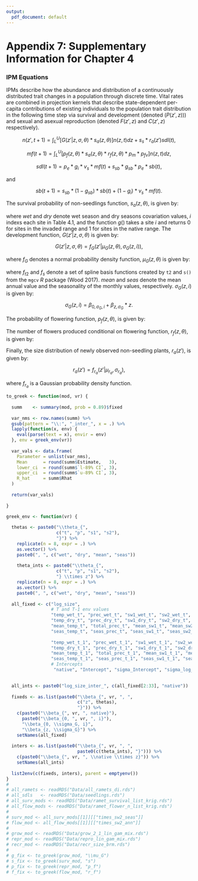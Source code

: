 ```yaml
---
output:
  pdf_document: default
---
```

\pagenumbering{gobble}

# Appendix 7: Supplementary Information for Chapter 4

### IPM Equations

IPMs describe how the abundance and distribution of a continuously distributed trait changes in a population through discrete time. Vital rates are combined in projection kernels that describe state-dependent per-capita contributions of existing individuals to the population trait distribution in the following time step via survival and development (denoted ($P(z',z)$)) and sexual and asexual reproduction (denoted $F(z',z)$ and $C(z',z)$ respectively).


$$n(z',t+1) = \int_L^U [G(z'|z, \sigma, \theta) * s_a(z,\theta)]n(z,t)dz + s_s * r_a(z')sdl(t), \tag{4.1.1}$$

$$mf(t+1) = \int_L^U [p_f(z,\theta) * s_a(z,\theta) * r_f(z,\theta) * p_m * p_{fv}]n(z,t)dz, \tag{4.1.2}$$

$$sdl(t+1) = p_e * g_i * v_s * mf(t) + s_{sb} * g_{sb} * p_e * sb(t), \tag{4.1.3}$$

and 

$$sb(t+1) = s_{sb} * (1-g_{sb}) * sb(t) + (1-g_i) * v_s * mf(t). \tag{4.1.4}$$

The survival probability of non-seedlings function, $s_a(z, \theta)$, is given by:

```{=latex}
\[Logit(s_a(z, \theta)) = \beta_{0,s,i} + \beta_{s,z} * z + \tag{4.1.5} \]
\[\beta_{s, \theta_t, dry} * \theta_{t, dry, i} + \beta_{s, \theta_t, wet} * \theta_{t, wet, i} + \]
\[\beta_{s, \theta_p, dry} * \theta_{p, dry, i} + \beta_{s, \theta_p, wet} * \theta_{p, wet, i} + \]
\[\beta_{s, \theta_{s3}, dry} * \theta_{s3, dry, i} + \beta_{s, \theta_{s3}, wet} * \theta_{s3, wet, i} + \]
\[\beta_{s, \theta_t \times z, dry} * \theta_{t, dry, i} * z + \beta_{s, \theta_t \times z, wet} * \theta_{t, wet, i} * z + \]
\[\beta_{s, \theta_p \times z, dry} * \theta_{p, dry, i} * z + \beta_{s, \theta_p \times z, wet} * \theta_{p, wet, i} * z + \]
\[\beta_{s, \theta_{s3} \times z, dry} * \theta_{s3, dry, i} * z + \beta_{s, \theta_{s3} \times z, wet} * \theta_{s3, wet, i} * z\]

```


where $wet$ and $dry$ denote wet season and dry seasons covariation values, $i$ indexs each site in Table 4.1, and the function $g()$ takes a site $i$ and returns 0 for sites in the invaded range and 1 for sites in the native range. The development function, $G(z'|z, \sigma, \theta)$ is given by:

$$G(z'|z, \sigma, \theta) = f_G(z'|\mu_G(z, \theta), \sigma_G(z, i)), \tag{4.1.6}$$

where $f_G$ denotes a normal probability density function, $\mu_G(z,\theta)$ is given by:

```{=latex}

\[\mu_G(z, \theta) = \beta_{0,G,i} \tag{4.1.7} \]

```

where $f_{t2}$ and $f_s$ denote a set of spline basis functions created by `t2` and `s()` from the `mgcv` _R_ package (Wood 2017). $mean$ and $seas$ denote the mean annual value and the seasonality of the monthly values, respectively. $\sigma_G(z, i)$ is given by:

$$\sigma_G(z, i) = \beta_{0, \sigma_G, i} + \beta_{z, \sigma_G} * z. \tag{4.1.8}$$

The probability of flowering function, $p_f(z,\theta)$, is given by: 

```{=latex}

\[Logit(p_f(z, \theta)) = \beta_{0, p_f, i} + \beta_{z, p_f} * z \tag{4.1.9} +\]
\[f_s(\theta_{t, mean, i}) + f_s(\theta_{p, total, i})  + \]
\[\beta_{p_f, \theta_t, seas} * \theta_{t, seas, i} + \beta_{p_f, \theta_p, seas} * \theta_{p, seas, i} + \]
\[\beta_{p_f, \theta_{s2}, mean} * \theta_{s2, mean, i} + \beta_{p_f, \theta_{s2}, seas} * \theta_{s2, seas, i} + \]
\[\beta_{p_f, \theta_t \times z, seas} * \theta_{t, seas, i} * z + \beta_{p_f, \theta_p \times z, seas} * \theta_{p, seas, i} * z +\]
\[\beta_{p_f, \theta_{s2} \times z, mean} * \theta_{s2, mean, i} * z + \beta_{p_f, \theta_{s2} \times z, seas} * \theta_{s2, seas, i} * z \]

```

The number of flowers produced conditional on flowering function, $r_f(z,\theta)$, is given by: 

```{=latex}

\[Log(r_f(z, \theta)) = \beta_{0, r_f, i} \tag{4.1.10} \]

```

Finally, the size distribution of newly observed non-seedling plants, $r_a(z')$, is given by:

$$r_a(z') = f_{r_a}(z'| \mu_{r_a}, \sigma_{r_a}), \tag{4.1.11}$$

where $f_{r_a}$ is a Gaussian probability density function.


```r

to_greek <- function(mod, vr) {
  
  summ    <- summary(mod, prob = 0.89)$fixed
  
  var_nms <- row.names(summ) %>%
  gsub(pattern = "\\:", "_inter_", x = .) %>%
  lapply(function(x, env) {
    eval(parse(text = x), envir = env)
  }, env = greek_env(vr))
  
  var_vals <- data.frame(
    Parameter = unlist(var_nms),
    Mean      = round(summ$Estimate,   3),
    lower_ci  = round(summ$`l-89% CI`, 3),
    upper_ci  = round(summ$`u-89% CI`, 3),
    R_hat     = summ$Rhat
  )
  
  return(var_vals)
  
}

greek_env <- function(vr) {
  
  thetas <- paste0("\\theta_{", 
                   c("t", "p", "s1", "s2"), 
                   "}") %>% 
    replicate(n = 8, expr = .) %>%
    as.vector() %>%
    paste0(", ", c("wet", "dry", "mean", "seas")) 
  
    theta_ints <- paste0("\\theta_{", 
                   c("t", "p", "s1", "s2"), 
                   "} \\times z") %>% 
    replicate(n = 8, expr = .) %>%
    as.vector() %>%
    paste0(", ", c("wet", "dry", "mean", "seas")) 
  
  all_fixed <- c("log_size",
                 # T and T-1 env values
                 "temp_wet_t", "prec_wet_t", "sw1_wet_t", "sw2_wet_t",
                 "temp_dry_t", "prec_dry_t", "sw1_dry_t", "sw2_dry_t",
                 "mean_temp_t", "total_prec_t", "mean_sw1_t", "mean_sw2_t",
                 "seas_temp_t", "seas_prec_t", "seas_sw1_t", "seas_sw2_t",
                 
                 "temp_wet_t_1", "prec_wet_t_1", "sw1_wet_t_1", "sw2_wet_t_1",
                 "temp_dry_t_1", "prec_dry_t_1", "sw1_dry_t_1", "sw2_dry_t_1", 
                 "mean_temp_t_1", "total_prec_t_1", "mean_sw1_t_1", "mean_sw2_t_1",
                 "seas_temp_t_1", "seas_prec_t_1", "seas_sw1_t_1", "seas_sw2_t_1",
                 # Intercepts
                  "native", "Intercept", "sigma_Intercept", "sigma_log_size")
  

  all_ints <- paste0("log_size_inter_", c(all_fixed[2:33], "native"))  
  
  fixeds <- as.list(paste0("\\beta_{", vr, ", ",
                           c("z", thetas),
                           "}")) %>%
    c(paste0("\\beta_{", vr, ", native}"),
      paste0("\\beta_{0, ", vr, ", i}"),
      "\\beta_{0, \\sigma_G, i}", 
      "\\beta_{z, \\sigma_G}") %>%
    setNames(all_fixed)
  
  inters <- as.list(paste0("\\beta_{", vr, ", ",
                           paste0(c(theta_ints), "}"))) %>%
    c(paste0("\\beta_{", vr, ", \\native \\times z}")) %>%
    setNames(all_ints)
  
  list2env(c(fixeds, inters), parent = emptyenv())
}
# 
# all_ramets <- readRDS("Data/all_ramets_di.rds")
# all_sdls   <- readRDS("Data/seedlings.rds")
# all_surv_mods <- readRDS("Data/ramet_survival_list_krig.rds")
# all_flow_mods <- readRDS("Data/ramet_flower_n_list_krig.rds")
# 
# surv_mod <- all_surv_mods[[1]][["times_sw2_seas"]]
# flow_mod <- all_flow_mods[[1]][["times_sw2_ann"]]
# 
# grow_mod <- readRDS("Data/grow_2_1_lin_gam_mix.rds")
# repr_mod <- readRDS("Data/repro_lin_gam_mix.rds")
# recr_mod <- readRDS("Data/recr_size_brm.rds")
# 
# g_fix <- to_greek(grow_mod, "\\mu_G")
# s_fix <- to_greek(surv_mod, "s")
# p_fix <- to_greek(repr_mod, "p_f")
# f_fix <- to_greek(flow_mod, "r_f")

```


